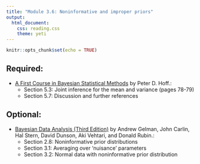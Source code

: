 ```yaml
---
title: "Module 3.6: Noninformative and improper priors"
output: 
  html_document:
    css: reading.css
    theme: yeti
---
```


```r
knitr::opts_chunk$set(echo = TRUE)
```


## Required:

- [A First Course in Bayesian Statistical Methods](https://find.library.duke.edu/catalog/DUKE004968562) by Peter D. Hoff.:
    + Section 5.3: Joint inference for the mean and variance (pages 78-79)
    + Section 5.7: Discussion and further references

## Optional:

- [Bayesian Data Analysis (Third Edition)](http://www.amazon.com/Bayesian-Analysis-Chapman-Statistical-Science/dp/1439840954/) by Andrew Gelman, John Carlin, Hal Stern, David Dunson, Aki Vehtari, and Donald Rubin.:
    + Section 2.8: Noninformative prior distributions
    + Section 3.1: Averaging over 'nuisance' parameters
    + Section 3.2: Normal data with noninformative prior distribution